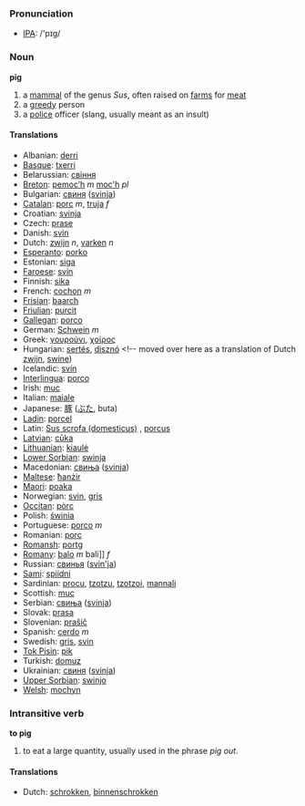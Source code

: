 === Pronunciation ===
*[[w:IPA|IPA]]: /'pɪg/

=== Noun ===
'''pig'''

# a [[mammal]] of the genus ''Sus'', often raised on [[farm]]s for [[meat]]
# a [[greedy]] person
# a [[police]] officer (slang, usually meant as an insult)

==== Translations ====
*Albanian: [[derri]]
*[[Basque]]: [[txerri]]
*Belarussian: [[свіння]]
*[[Breton]]: [[pemoc’h]] ''m'' [[moc'h]] ''pl''
*Bulgarian: [[свиня]] ([[svinja]])
*[[Catalan]]: [[porc]] ''m'', [[truja]] ''f''
*Croatian: [[svinja]]
*Czech: [[prase]]
*Danish: [[svin]]
*Dutch: [[zwijn]] ''n'', [[varken]] ''n''
*[[Esperanto]]: [[porko]]
*Estonian: [[siga]]
*[[Faroese]]: [[svín]]
*Finnish: [[sika]]
*French: [[cochon]] ''m''
*[[Frisian]]: [[baarch]]
*[[Friulian]]: [[purcit]]
*[[Gallegan]]: [[porco]]
*German: [[Schwein]] ''m''
*Greek: [[γουρούνι]], [[χοίρος]] '' ''
*Hungarian: [[sertés]], [[disznó]] <!-- moved over here as a translation of Dutch [[zwijn]], [[swine]])
*Icelandic: [[svín]]
*[[Interlingua]]: [[porco]]
*Irish: [[muc]]
*Italian: [[maiale]] '' ''
*Japanese: [[豚]] ([[ぶた]], buta)
*[[Ladin]]: [[porcel]]
*Latin: [[Sus scrofa (domesticus)]] , [[porcus]]
*[[Latvian]]: [[cūka]]
*[[Lithuanian]]: [[kiaulė]]
*[[Lower Sorbian]]: [[swinja]]
*Macedonian: [[свиња]] ([[svinja]])
*[[Maltese]]: [[ħanżir]]
*[[Maori]]: [[poaka]]
*Norwegian: [[svin]], [[gris]]
*[[Occitan]]: [[pòrc]]
*Polish: [[świnia]] '' ''
*Portuguese: [[porco]] ''m''
*Romanian: [[porc]]
*[[Romansh]]: [[portg]]
*[[Romany]]: [[balo]] ''m'' bali]] ''f''
*Russian: [[свинья]] ([[svin'ja]]) '' ''
*[[Sami]]: [[spiidni]]
*Sardinian: [[procu]], [[tzotzu]], [[tzotzoi]], [[mannali]]
*Scottish: [[muc]]
*Serbian: [[свиња]] ([[svinja]])
*Slovak: [[prasa]]
*Slovenian: [[prašič]]
*Spanish: [[cerdo]] ''m''
*Swedish: [[gris]], [[svin]]
*[[Tok Pisin]]: [[pik]]
*Turkish: [[domuz]]
*Ukrainian: [[свиня]] ([[svinja]])
*[[Upper Sorbian]]: [[swinjo]]
*[[Welsh]]: [[mochyn]]

=== Intransitive verb ===
'''to pig'''
# to eat a large quantity, usually used in the phrase ''pig out''.

====Translations====
*Dutch: [[schrokken]], [[binnenschrokken]]